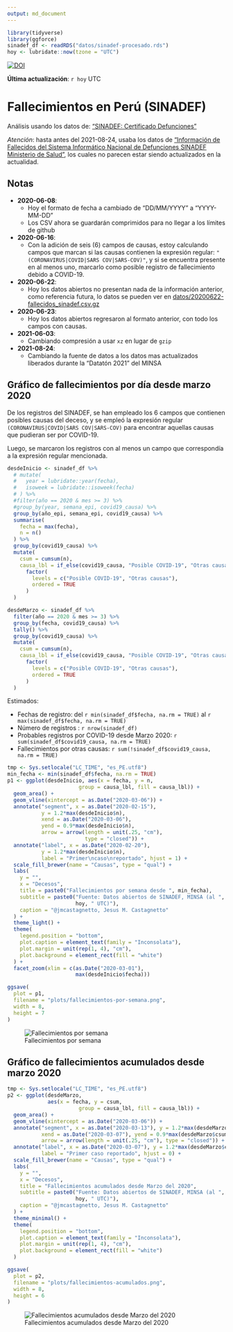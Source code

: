 ```yaml
---
output: md_document
---
```


```r
library(tidyverse)
library(ggforce)
sinadef_df <- readRDS("datos/sinadef-procesado.rds")
hoy <- lubridate::now(tzone = "UTC")
```

[![DOI](https://zenodo.org/badge/270383647.svg)](https://zenodo.org/badge/latestdoi/270383647)

**Última actualización**: `r hoy` UTC

# Fallecimientos en Perú (SINADEF)

Análisis usando los datos de: ["SINADEF: Certificado Defunciones"](https://www.datosabiertos.gob.pe/dataset/sinadef-certificado-defunciones)

*Atención*: hasta antes del 2021-08-24, usaba los datos de
["Información de Fallecidos del Sistema Informático Nacional de Defunciones SINADEF Ministerio de Salud"](https://www.datosabiertos.gob.pe/dataset/informaci%C3%B3n-de-fallecidos-del-sistema-inform%C3%A1tico-nacional-de-defunciones-sinadef-ministerio), los cuales no parecen estar siendo actualizados en la actualidad.

## Notas

- **2020-06-08**:
  - Hoy el formato de fecha a cambiado de "DD/MM/YYYY" a "YYYY-MM-DD"
  - Los CSV ahora se guardarán comprimidos para no llegar a los límites de github

- **2020-06-16**:
  - Con la adición de seis (6) campos de causas, estoy calculando campos que marcan si las causas contienen la expresión regular: `"(CORONAVIRUS|COVID|SARS COV|SARS-COV)"`, y si se encuentra presente en al menos uno, marcarlo como posible registro de fallecimiento debido a COVID-19.

- **2020-06-22**:
  - Hoy los datos abiertos no presentan nada de la información anterior, como referencia futura, lo datos se pueden ver en [datos/20200622-fallecidos_sinadef.csv.gz]("datos/20200622-fallecidos_sinadef.csv.gz")

- **2020-06-23**:
  - Hoy los datos abiertos regresaron al formato anterior, con todo los campos con causas.

- **2021-06-03**:
  - Cambiando compresión a usar `xz` en lugar de `gzip`

- **2021-08-24**:
  - Cambiando la fuente de datos a los datos mas actualizados liberados durante la "Datatón 2021" del MINSA

## Gráfico de fallecimientos por día desde marzo 2020

De los registros del SINADEF, se han empleado los 6 campos que contienen posibles causas del deceso, y se empleó la expresión regular `(CORONAVIRUS|COVID|SARS COV|SARS-COV)` para encontrar aquellas causas que pudieran ser por COVID-19. 

Luego, se marcaron los registros con al menos un campo que correspondía a la expresión regular mencionada.

```r
desdeInicio <- sinadef_df %>% 
  # mutate(
  #   year = lubridate::year(fecha),
  #   isoweek = lubridate::isoweek(fecha)
  # ) %>% 
  #filter(año == 2020 & mes >= 3) %>% 
  #group_by(year, semana_epi, covid19_causa) %>% 
  group_by(año_epi, semana_epi, covid19_causa) %>% 
  summarise(
    fecha = max(fecha),
    n = n()
  ) %>% 
  group_by(covid19_causa) %>% 
  mutate(
    csum = cumsum(n),
    causa_lbl = if_else(covid19_causa, "Posible COVID-19", "Otras causas") %>% 
      factor(
        levels = c("Posible COVID-19", "Otras causas"),
        ordered = TRUE
      )
  )

desdeMarzo <- sinadef_df %>% 
  filter(año == 2020 & mes >= 3) %>% 
  group_by(fecha, covid19_causa) %>% 
  tally() %>% 
  group_by(covid19_causa) %>% 
  mutate(
    csum = cumsum(n),
    causa_lbl = if_else(covid19_causa, "Posible COVID-19", "Otras causas") %>% 
      factor(
        levels = c("Posible COVID-19", "Otras causas"),
        ordered = TRUE
      )
  )

```

Estimados:

- Fechas de registro: del `r min(sinadef_df$fecha, na.rm = TRUE)` al `r max(sinadef_df$fecha, na.rm = TRUE)`
- Número de registros : `r nrow(sinadef_df)`
- Probables registros por COVID-19 desde Marzo 2020: `r sum(sinadef_df$covid19_causa, na.rm = TRUE)`
- Fallecimientos por otras causas: `r sum(!sinadef_df$covid19_causa, na.rm = TRUE)`


```r
tmp <- Sys.setlocale("LC_TIME", "es_PE.utf8")
min_fecha <- min(sinadef_df$fecha, na.rm = TRUE)
p1 <- ggplot(desdeInicio, aes(x = fecha, y = n, 
                       group = causa_lbl, fill = causa_lbl)) +
  geom_area() +
  geom_vline(xintercept = as.Date("2020-03-06")) +
  annotate("segment", x = as.Date("2020-02-15"), 
           y = 1.2*max(desdeInicio$n),
           xend = as.Date("2020-03-06"), 
           yend = 0.9*max(desdeInicio$n),
           arrow = arrow(length = unit(.25, "cm"), 
                         type = "closed")) +
  annotate("label", x = as.Date("2020-02-20"), 
           y = 1.2*max(desdeInicio$n),
           label = "Primer\ncaso\nreportado", hjust = 1) +
  scale_fill_brewer(name = "Causas", type = "qual") +
  labs(
    y = "",
    x = "Decesos",
    title = paste0("Fallecimientos por semana desde ", min_fecha),
    subtitle = paste0("Fuente: Datos abiertos de SINADEF, MINSA (al ",
                      hoy, " UTC)"),
    caption = "@jmcastagnetto, Jesus M. Castagnetto"
  ) +
  theme_light() +
  theme(
    legend.position = "bottom",
    plot.caption = element_text(family = "Inconsolata"),
    plot.margin = unit(rep(1, 4), "cm"),
    plot.background = element_rect(fill = "white")
  ) + 
  facet_zoom(xlim = c(as.Date("2020-03-01"),
                      max(desdeInicio$fecha)))

ggsave(
  plot = p1,
  filename = "plots/fallecimientos-por-semana.png",
  width = 8,
  height = 7
)
```
![Fallecimientos por semana](plots/fallecimientos-por-semana.png)

## Gráfico de fallecimientos acumulados desde marzo 2020


```r
tmp <- Sys.setlocale("LC_TIME", "es_PE.utf8")
p2 <- ggplot(desdeMarzo, 
             aes(x = fecha, y = csum, 
                       group = causa_lbl, fill = causa_lbl)) +
  geom_area() +
  geom_vline(xintercept = as.Date("2020-03-06")) +
  annotate("segment", x = as.Date("2020-03-13"), y = 1.2*max(desdeMarzo$csum),
           xend = as.Date("2020-03-07"), yend = 0.9*max(desdeMarzo$csum),
           arrow = arrow(length = unit(.25, "cm"), type = "closed")) +
  annotate("label", x = as.Date("2020-03-07"), y = 1.2*max(desdeMarzo$csum),
           label = "Primer caso reportado", hjust = 0) +
  scale_fill_brewer(name = "Causas", type = "qual") +
  labs(
    y = "",
    x = "Decesos",
    title = "Fallecimientos acumulados desde Marzo del 2020",
    subtitle = paste0("Fuente: Datos abiertos de SINADEF, MINSA (al ",
                      hoy, " UTC)"),
    caption = "@jmcastagnetto, Jesus M. Castagnetto"
  ) +
  theme_minimal() +
  theme(
    legend.position = "bottom",
    plot.caption = element_text(family = "Inconsolata"),
    plot.margin = unit(rep(1, 4), "cm"),
    plot.background = element_rect(fill = "white")
  )

ggsave(
  plot = p2,
  filename = "plots/fallecimientos-acumulados.png",
  width = 8,
  height = 6
)

```
![Fallecimientos acumulados desde Marzo del 2020](plots/fallecimientos-acumulados.png)
